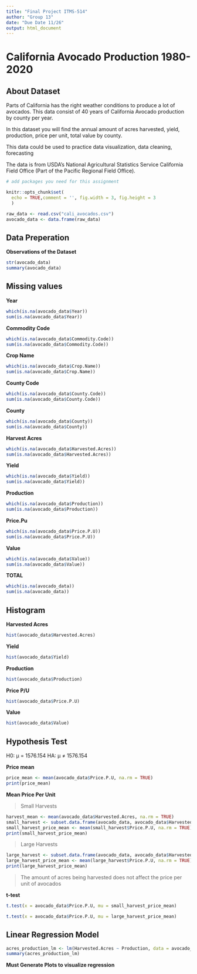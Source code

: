 ```yaml
---
title: "Final Project ITMS-514"
author: "Group 13"
date: "Due Date 11/26"
output: html_document
---
```


# California Avocado Production 1980-2020

## About Dataset
Parts of California has the right weather conditions to produce a lot of avocados. This data consist of 40 years of California Avocado production by county per year.

In this dataset you will find the annual amount of acres harvested, yield, production, price per unit, total value by county.

This data could be used to practice data visualization, data cleaning, forecasting

The data is from USDA's National Agricultural Statistics Service California Field Office (Part of the Pacific Regional Field Office).

```r
# add packages you need for this assignment
```

```r
knitr::opts_chunk$set(
  echo = TRUE,comment = '', fig.width = 3, fig.height = 3
  )
```

```r
raw_data <- read.csv("cali_avocados.csv")
avocado_data <- data.frame(raw_data)
```



## Data Preperation

**Observations of the Dataset**
```r
str(avocado_data)
summary(avocado_data)
```
 



## Missing values

**Year**
```r
which(is.na(avocado_data$Year))
sum(is.na(avocado_data$Year))
```
**Commodity Code**
```r
which(is.na(avocado_data$Commodity.Code))
sum(is.na(avocado_data$Commodity.Code))
```
**Crop Name**
```r
which(is.na(avocado_data$Crop.Name))
sum(is.na(avocado_data$Crop.Name))
```
**County Code**
```r
which(is.na(avocado_data$County.Code))
sum(is.na(avocado_data$County.Code))
```
**County**
```r
which(is.na(avocado_data$County))
sum(is.na(avocado_data$County))
```
**Harvest Acres**
```r
which(is.na(avocado_data$Harvested.Acres))
sum(is.na(avocado_data$Harvested.Acres))
```
**Yield**
```r
which(is.na(avocado_data$Yield))
sum(is.na(avocado_data$Yield))
```
**Production**
```r
which(is.na(avocado_data$Production))
sum(is.na(avocado_data$Production))
```
**Price.Pu**
```r
which(is.na(avocado_data$Price.P.U))
sum(is.na(avocado_data$Price.P.U))
```
**Value**
```r
which(is.na(avocado_data$Value))
sum(is.na(avocado_data$Value))
```
**TOTAL**
```r
which(is.na(avocado_data))
sum(is.na(avocado_data))
```




## Histogram

**Harvested Acres**
```r
hist(avocado_data$Harvested.Acres)
```

**Yield**
```r
hist(avocado_data$Yield)
```
**Production**
```r
hist(avocado_data$Production)
```
**Price P/U**
```r
hist(avocado_data$Price.P.U)
```
**Value**
```r
hist(avocado_data$Value)
```



## Hypothesis Test

H0: μ = 1576.154
HA: μ ≠ 1576.154

**Price mean**
```r
price_mean <- mean(avocado_data$Price.P.U, na.rm = TRUE)
print(price_mean)
```
**Mean Price Per Unit**

> Small Harvests
```r
harvest_mean <- mean(avocado_data$Harvested.Acres, na.rm = TRUE)
small_harvest <- subset.data.frame(avocado_data, avocado_data$Harvested.Acres < harvest_mean)
small_harvest_price_mean <- mean(small_harvest$Price.P.U, na.rm = TRUE)
print(small_harvest_price_mean)
```
> Large Harvests
```r
large_harvest <- subset.data.frame(avocado_data, avocado_data$Harvested.Acres > harvest_mean)
large_harvest_price_mean <- mean(large_harvest$Price.P.U, na.rm = TRUE)
print(large_harvest_price_mean)
```

> The amount of acres being harvested does not affect the price per unit of avocados 

**t-test**
```r
t.test(x = avocado_data$Price.P.U, mu = small_harvest_price_mean)

t.test(x = avocado_data$Price.P.U, mu = large_harvest_price_mean)
```





## Linear Regression Model

```r
acres_production_lm <- lm(Harvested.Acres ~ Production, data = avocado_data)
summary(acres_production_lm)
```
**Must Generate Plots to visualize regression**
